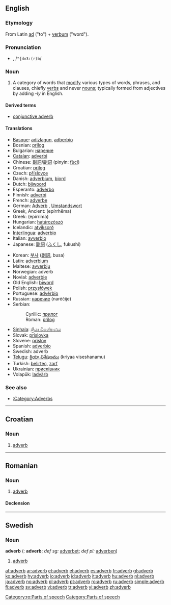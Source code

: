 {{see|Adverb}}
{{wikipedia}}
==English==

===Etymology===
From Latin [[ad]] ("to") + [[verbum]] ("word").

===Pronunciation===
*{{IPA|/ˈædvɜː(r)b/}}, /<tt>"{dv3:(r)b</tt>/

===Noun===
{{en-noun}}

# {{grammar}} A category of words that [[modify]] various types of words, phrases, and clauses, chiefly [[verb]]s and never [[noun]]s; typically formed from adjectives by adding ''-ly'' in English.

====Derived terms====
*[[conjunctive adverb]]

====Translations====
{{top}}
*[[Basque]]: [[adizlagun]], [[adberbio]]
*Bosnian: [[prilog]] {{m}}
*Bulgarian: [[наречие]] {{n}}
*[[Catalan]]: [[adverbi]] {{m}}
*Chinese: [[副詞]]/[[副词]] (pinyin: [[fùcí]])
*Croatian: [[prilog]] {{m}}
*Czech: [[příslovce]] {{n}}
*Danish: [[adverbium]], [[biord]]
*Dutch: [[bijwoord]] {{n}}
*Esperanto: [[adverbo]]
*Finnish: [[adverbi]]
*French: [[adverbe]] {{m}}
*German: [[Adverb]] {{n}}, [[Umstandswort]] {{n}}
*Greek, Ancient: {{IPAchar|[[ἐπίρρημα]]}} (epírrhēma) {{n}}
*Greek: {{t|el|επίρρημα|n|}} (epírrima)
*Hungarian: [[határozószó]]
*Icelandic: [[atviksorð]] {{n}}
*[[Interlingua]]: [[adverbio]]
*Italian: [[avverbio]] {{m}}
*Japanese: [[副詞]] ([[ふくし]], fukushi)
{{mid}}
*Korean: [[부사]] ([[副詞]], busa)
*Latin: [[adverbium]] {{n}}
*Maltese: [[avverbju]]
*Norwegian: adverb {{n}}
*Novial: [[adverbie]]
*Old English: [[biword|bīword]] {{n}}
*Polish: [[przysłówek]] {{m}}
*Portuguese: [[advérbio]] {{m}}
*Russian: [[наречие]] (naréčije) {{n}}
*Serbian:
*:Cyrillic: [[прилог]] {{m}}
*:Roman: [[prilog#Serbian|prilog]] {{m}}
*[[Sinhala]]: [[ක්‍රියා විශේෂණය]] {{n}}
*Slovak: [[príslovka#Slovak|príslovka]] {{f}}
*Slovene: [[prislov]] {{m}}
*Spanish: [[adverbio]] {{m}}
*Swedish: adverb {{n}}
*[[Telugu]]: [[క్రియా విశేషణము]] (kriyaa viseshanamu)
*Turkish: [[belirteç]], [[zarf]]
*Ukrainian: [[прислівник]] {{m}}
*Volapük: [[ladvärb]]
{{bottom}}

===See also===
*[[:Category:Adverbs]]

----

==Croatian==

===Noun===
{{hr-noun|m}}

# [[#English|adverb]]

----

==Romanian==

===Noun===
{{ro-noun|gend=n|pl=adverbe}}

# [[adverb#English|adverb]]

====Declension====
{{ro-noun-n|pl=adverbe|def=adverbul}}

[[Category:ro:Parts of speech]]

----

==Swedish==

===Noun===
'''adverb''' {{n}} ({{p}}: '''adverb'''; ''def sg:'' [[adverbet]]; ''def pl:'' [[adverben]])

# [[#English|adverb]]

[[Category:Parts of speech]]

[[af:adverb]]
[[ar:adverb]]
[[et:adverb]]
[[el:adverb]]
[[es:adverb]]
[[fr:adverb]]
[[gl:adverb]]
[[ko:adverb]]
[[hy:adverb]]
[[io:adverb]]
[[id:adverb]]
[[it:adverb]]
[[hu:adverb]]
[[nl:adverb]]
[[ja:adverb]]
[[no:adverb]]
[[pl:adverb]]
[[pt:adverb]]
[[ro:adverb]]
[[ru:adverb]]
[[simple:adverb]]
[[fi:adverb]]
[[sv:adverb]]
[[vi:adverb]]
[[tr:adverb]]
[[yi:adverb]]
[[zh:adverb]]